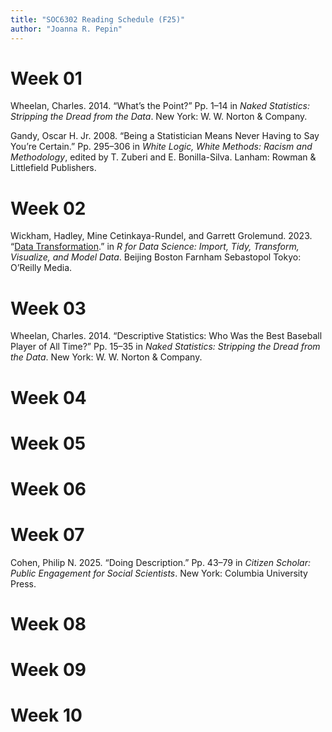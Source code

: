 ```yaml
---
title: "SOC6302 Reading Schedule (F25)"
author: "Joanna R. Pepin"
---
```


# Week 01

Wheelan, Charles. 2014. “What’s the Point?” Pp. 1–14 in *Naked
Statistics: Stripping the Dread from the Data*. New York: W. W. Norton &
Company.

Gandy, Oscar H. Jr. 2008. “Being a Statistician Means Never Having to
Say You’re Certain.” Pp. 295–306 in *White Logic, White Methods: Racism
and Methodology*, edited by T. Zuberi and E. Bonilla-Silva. Lanham:
Rowman & Littlefield Publishers.

# Week 02

Wickham, Hadley, Mine Cetinkaya-Rundel, and Garrett Grolemund. 2023.
“[Data Transformation](https://r4ds.hadley.nz/data-transform.html).” in
*R for Data Science: Import, Tidy, Transform, Visualize, and Model
Data*. Beijing Boston Farnham Sebastopol Tokyo: O’Reilly Media.

# Week 03

Wheelan, Charles. 2014. “Descriptive Statistics: Who Was the Best
Baseball Player of All Time?” Pp. 15–35 in *Naked Statistics: Stripping
the Dread from the Data*. New York: W. W. Norton & Company.

# Week 04

# Week 05

# Week 06

# Week 07

Cohen, Philip N. 2025. “Doing Description.” Pp. 43–79 in *Citizen
Scholar: Public Engagement for Social Scientists*. New York: Columbia
University Press.

# Week 08

# Week 09

# Week 10
